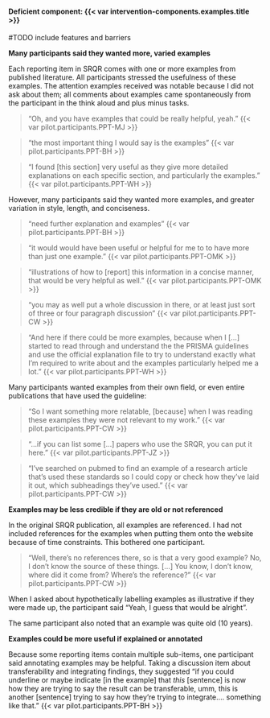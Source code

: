 #### Deficient component: {{< var intervention-components.examples.title >}}
 
#TODO include features and barriers

**Many participants said they wanted more, varied examples**

Each reporting item in SRQR comes with one or more examples from published literature. All participants stressed the usefulness of these examples. The attention examples received was notable because I did not ask about them; all comments about examples came spontaneously from the participant in the think aloud and plus minus tasks. 

> "Oh, and you have examples that could be really helpful, yeah." {{< var pilot.participants.PPT-MJ >}}

> "the most important thing I would say is the examples" {{< var pilot.participants.PPT-BH >}}

> "I found [this section] very useful as they give more detailed explanations on each specific section, and particularly the examples." {{< var pilot.participants.PPT-WH >}}

However, many participants said they wanted more examples, and greater variation in style, length, and conciseness.

> "need further explanation and examples" {{< var pilot.participants.PPT-BH >}}

> "it would would have been useful or helpful for me to to have more than just one example." {{< var pilot.participants.PPT-OMK >}}

> "illustrations of how to [report] this information in a concise manner, that would be very helpful as well." {{< var pilot.participants.PPT-OMK >}}

> "you may as well put a whole discussion in there, or at least just sort of three or four paragraph discussion" {{< var pilot.participants.PPT-CW >}}

> "And here if there could be more examples, because when I [...] started to read through and understand the the PRISMA guidelines and use the official explanation file to try to understand exactly what I'm required to write about and the examples particularly helped me a lot." {{< var pilot.participants.PPT-WH >}}

Many participants wanted examples from their own field, or even entire publications that have used the guideline:

> "So I want something more relatable, [because] when I was reading these examples they were not relevant to my work." {{< var pilot.participants.PPT-CW >}}

> "...if you can list some [...] papers who use the SRQR, you can put it here." {{< var pilot.participants.PPT-JZ >}}

> "I've searched on pubmed to find an example of a research article that's used these standards so I could copy or check how they've laid it out, which subheadings they've used." {{< var pilot.participants.PPT-CW >}}

**Examples may be less credible if they are old or not referenced**

In the original SRQR publication, all examples are referenced. I had not included references for the examples when putting them onto the website because of time constraints. This bothered one participant.

> "Well, there's no references there, so is that a very good example? No, I don't know the source of these things. [...] You know, I don't know, where did it come from? Where's the reference?" {{< var pilot.participants.PPT-CW >}}

When I asked about hypothetically labelling examples as illustrative if they were made up, the participant said "Yeah, I guess that would be alright". 

The same participant also noted that an example was quite old (10 years). 

**Examples could be more useful if explained or annotated**

Because some reporting items contain multiple sub-items, one participant said annotating examples may be helpful. Taking a discussion item about transferability and integrating findings, they suggested "if you could underline or maybe indicate [in the example] that _this_ [sentence] is now how they are trying to say the result can be transferable, umm, this is another [sentence] trying to say how they're trying to integrate.... something like that." {{< var pilot.participants.PPT-BH >}}

